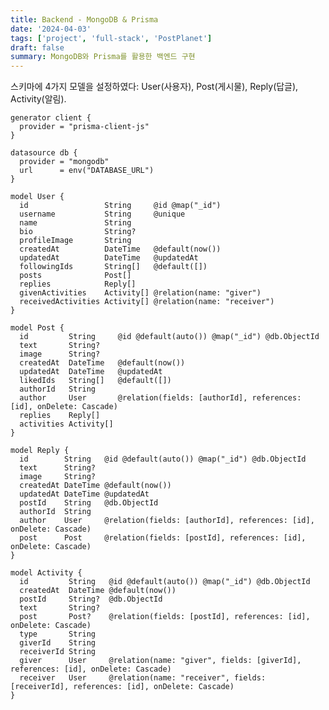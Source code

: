 ```yaml
---
title: Backend - MongoDB & Prisma
date: '2024-04-03'
tags: ['project', 'full-stack', 'PostPlanet']
draft: false
summary: MongoDB와 Prisma를 활용한 백엔드 구현
---
```


스키마에 4가지 모델을 설정하였다: User(사용자), Post(게시물), Reply(답글), Activity(알림).

```
generator client {
  provider = "prisma-client-js"
}

datasource db {
  provider = "mongodb"
  url      = env("DATABASE_URL")
}

model User {
  id                 String     @id @map("_id")
  username           String     @unique
  name               String
  bio                String?
  profileImage       String
  createdAt          DateTime   @default(now())
  updatedAt          DateTime   @updatedAt
  followingIds       String[]   @default([])
  posts              Post[]
  replies            Reply[]
  givenActivities    Activity[] @relation(name: "giver")
  receivedActivities Activity[] @relation(name: "receiver")
}

model Post {
  id         String     @id @default(auto()) @map("_id") @db.ObjectId
  text       String?
  image      String?
  createdAt  DateTime   @default(now())
  updatedAt  DateTime   @updatedAt
  likedIds   String[]   @default([])
  authorId   String
  author     User       @relation(fields: [authorId], references: [id], onDelete: Cascade)
  replies    Reply[]
  activities Activity[]
}

model Reply {
  id        String   @id @default(auto()) @map("_id") @db.ObjectId
  text      String?
  image     String?
  createdAt DateTime @default(now())
  updatedAt DateTime @updatedAt
  postId    String   @db.ObjectId
  authorId  String
  author    User     @relation(fields: [authorId], references: [id], onDelete: Cascade)
  post      Post     @relation(fields: [postId], references: [id], onDelete: Cascade)
}

model Activity {
  id         String   @id @default(auto()) @map("_id") @db.ObjectId
  createdAt  DateTime @default(now())
  postId     String?  @db.ObjectId
  text       String?
  post       Post?    @relation(fields: [postId], references: [id], onDelete: Cascade)
  type       String
  giverId    String
  receiverId String
  giver      User     @relation(name: "giver", fields: [giverId], references: [id], onDelete: Cascade)
  receiver   User     @relation(name: "receiver", fields: [receiverId], references: [id], onDelete: Cascade)
}
```